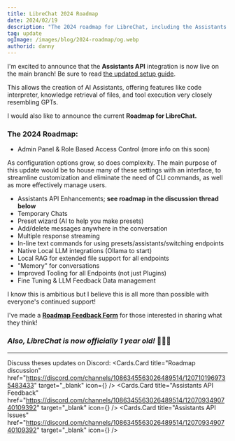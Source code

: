 ```yaml
---
title: LibreChat 2024 Roadmap
date: 2024/02/19
description: "The 2024 roadmap for LibreChat, including the Assistants API integration and more."
tag: update
ogImage: /images/blog/2024-roadmap/og.webp
authorid: danny
---
```



<BlogHeader />

I'm excited to announce that the **Assistants API** integration is now live on the main branch! Be sure to read [the updated setup guide](https://docs.librechat.ai/install/configuration/ai_setup.html#assistants).

This allows the creation of AI Assistants, offering features like code interpreter, knowledge retrieval of files, and tool execution very closely resembling GPTs.

I would also like to announce the current **Roadmap for LibreChat.**

### The 2024 Roadmap:
- Admin Panel & Role Based Access Control (more info on this soon)

<Callout type="info" title="info">
As configuration options grow, so does complexity. The main purpose of this update would be to house many of these settings with an interface, to streamline customization and eliminate the need of CLI commands, as well as more effectively manage users.
</Callout>

- Assistants API Enhancements; **see roadmap in the discussion thread below**
- Temporary Chats
- Preset wizard (AI to help you make presets)
- Add/delete messages anywhere in the conversation
- Multiple response streaming
- In-line text commands for using presets/assistants/switching endpoints
- Native Local LLM integrations (Ollama to start)
- Local RAG for extended file support for all endpoints
- "Memory" for conversations
- Improved Tooling for all Endpoints (not just Plugins)
- Fine Tuning & LLM Feedback Data management

I know this is ambitious but I believe this is all more than possible with everyone's continued support!

I've made a **[Roadmap Feedback Form](https://forms.gle/KCHkeQCYSP9LAWLcA)** for those interested in sharing what they think!

### ***Also, LibreChat is now officially 1 year old!*** 🎉🎉🎉
---

Discuss theses updates on Discord:
<Cards>
  <Cards.Card 
    title="Roadmap discussion" 
    href="https://discord.com/channels/1086345563026489514/1207101969735483433" 
    target="_blank"
    icon={<Discord />} 
    />
      <Cards.Card 
    title="Assistants API Feedback" 
    href="https://discord.com/channels/1086345563026489514/1207093490740109392"
    target="_blank" 
    icon={<Discord />} 
    />
      <Cards.Card 
    title="Assistants API Issues" 
    href="https://discord.com/channels/1086345563026489514/1207093490740109392" 
    target="_blank"
    icon={<Discord />} 
    />
</Cards>